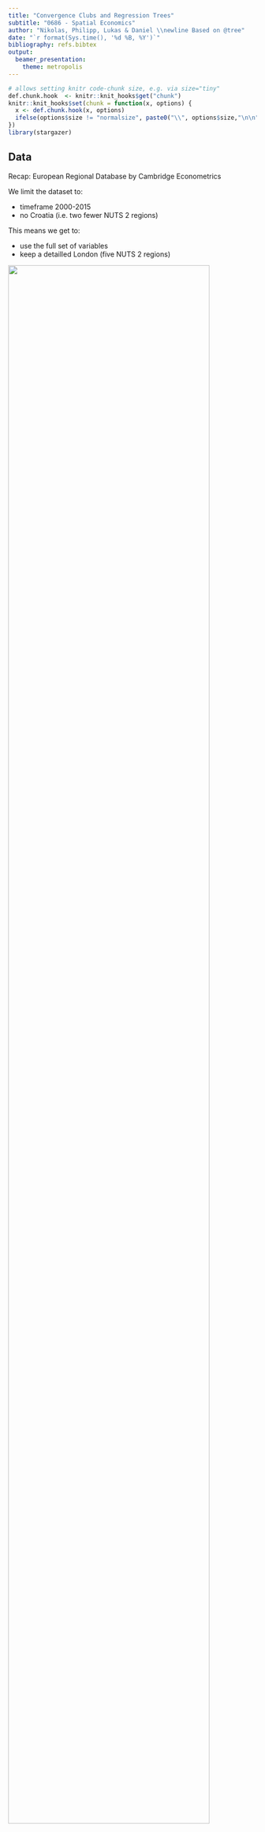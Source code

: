 ```yaml
---
title: "Convergence Clubs and Regression Trees"
subtitle: "0686 - Spatial Economics"
author: "Nikolas, Philipp, Lukas & Daniel \\newline Based on @tree"
date: "`r format(Sys.time(), '%d %B, %Y')`"
bibliography: refs.bibtex
output: 
  beamer_presentation:
    theme: metropolis
---
```


```r
# allows setting knitr code-chunk size, e.g. via size="tiny"
def.chunk.hook  <- knitr::knit_hooks$get("chunk")
knitr::knit_hooks$set(chunk = function(x, options) {
  x <- def.chunk.hook(x, options)
  ifelse(options$size != "normalsize", paste0("\\", options$size,"\n\n", x, "\n\n \\normalsize"), x)
})
library(stargazer)
```


## Data

Recap: European Regional Database by Cambridge Econometrics

We limit the dataset to:

- timeframe 2000-2015
- no Croatia (i.e. two fewer NUTS 2 regions)

This means we get to:

- use the full set of variables
- keep a detailled London (five NUTS 2 regions)

\center
![](./ovw.png){width=90%}



## Oh what a merry regression tree

<!-- Remember regression trees: -->
<!-- We try to split the observations into clubs that are similar to each other -->
<!-- We do this with a recursive function akin to: -->
<!-- Explain recursion + iteration -->
Split observations into clubs:

```r
tree <- function(data, split_vars, end_criteria) {
  split <- find_best_split(...)
  if (!end_criteria) {
    return(list(tree(split$data1, ...),
                tree(split$data2, ...)))
  } else { # if(end_criteria)
    return(data)
  }
}
```

<!-- Note that we supply different end criteria - minimum club size, maximum step size and insignificant splits -->
<!-- Other stuff includes how to divide up the scale (easier due to logs), but later more on the implementation -->

## Regression Tree

<!-- Thus we divide up our dataset based on some splitting variables and receive trees like this one: -->
We receive a recursive, tree-like data structure that is:

- hard to deal with (**a lot** of helper functions are necessary)
- pretty nice



<!-- Add pretty (?) tree, dummy ahead: -->
\center
![](../pres1/tree.png){width=80%}

## Regression Tree

Our results are comparable to partykit [@hothorn15].

Still there's the caveat of spatially filtering the data.

<!-- mention fancy distance stuff -->
## Motivation
\center
![](./gdp_pc_gr.png){width=80%}


## Results
\center
![](./clubs_lm.png){width=80%}


## Results
```r
load("../../output/run.Rda")
stargazer(regs_lm, header = FALSE, font.size = "tiny", omit.stat = c("f", "rsq", "adj.rsq"),
          intercept.bottom = FALSE, title = "Regression results using unfiltered data",
          covariate.labels = c(NA, "Initial GDP p.c."), 
          dep.var.labels = "GDP p.c. growth rate 2000-15")
```


## Results
\center
![](./clubs_semsar.png){width=80%}


## Results

```r
stargazer(regs_sar, header = FALSE, font.size = "tiny", omit.stat = c("f", "rsq", "adj.rsq"),
          intercept.bottom = FALSE, title = "Regression results using SAR-filtered data",
          covariate.labels = c(NA, "Initial GDP p.c."), 
          dep.var.labels = "GDP p.c. growth rate 2000-15")
```

- partykit
- flattening trees
- try model on all?
- only spatial filtering

## Results
```r
stargazer(regs_sem, header = FALSE, font.size = "tiny", omit.stat = c("f", "rsq", "adj.rsq"),
          intercept.bottom = FALSE, title = "Regression results using SEM-filtered data",
          covariate.labels = c(NA, "Initial GDP p.c."), 
          dep.var.labels = "GDP p.c. growth rate 2000-15")
```


<!-- Lukas with results -->


## Implementation I

1. Grow the tree

\center
![](reg_tree_r.png){width=80%}

## Implementation II

2. Fell the tree

\center
![](simplified_nodes.png){width=80%}

## Implementation II

```r
untree <- function(nodes, simplify = FALSE){
  out <- list()
  lumberjack <- function(nodes){ 
    # ...
    parent <- parent.frame()
    pos <- length(parent$out) + 1
    # if(...){ ...
    }else if(term_leq){
      parent$out[[pos]] <- leq
      Recall(gre)
    }
  #...} # lumberjack
  lumberjack(nodes)
  return(out)
}

```

## Implementation III

3. Plan the furniture

\center
![](reg_plan.png)

```r
cumPaste <- function(vec, collps = NULL){
  return(sapply(vec, function(x)
    paste(vec[1:which(vec == x)], collapse = collps)))
}
```

## Implementation IV

4. Build the furniture

- E.g. for terminal nodes:
\center
![](df_list.png)

- ```lapply(dat, ...)``` desired regression function

## Computational concerns

- Looping

    - For each splitting variable
        - For each value in variable
    
- Rcpp [@dirk]

1. Write function in C++
```c
// [[Rcpp::export]]
NumericVector get_var_stat(arma::rowvec & y, 
                           arma::mat & X, arma::vec & Z,
                           double min_obs){ // ... }
```

2. Source in R
```r
Rcpp::sourceCpp("get_var_stat.cpp")
```


## Literature
=======
- where are our clubs
- why are they split this way
- how do they compare (unfiltered, sar, sem)


<!-- Leave me alone -->
